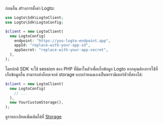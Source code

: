 
ก่อนอื่น สร้างการตั้งค่า Logto:

```php title="index.php"
use Logto\Sdk\LogtoClient;
use Logto\Sdk\LogtoConfig;

$client = new LogtoClient(
  new LogtoConfig(
    endpoint: "https://you-logto-endpoint.app",
    appId: "replace-with-your-app-id",
    appSecret: "replace-with-your-app-secret",
  ),
);
```

<GetAppSecret />

โดยปกติ SDK จะใช้ session ของ PHP ที่มีมาในตัวเพื่อเก็บข้อมูล Logto หากคุณต้องการใช้ที่เก็บข้อมูลอื่น สามารถส่งอ็อบเจกต์ storage แบบกำหนดเองเป็นพารามิเตอร์ตัวที่สองได้:

```php title="index.php"
$client = new LogtoClient(
  new LogtoConfig(
    // ...
  ),
  new YourCustomStorage(),
);
```

ดูรายละเอียดเพิ่มเติมได้ที่ [Storage](https://github.com/logto-io/php/blob/master/docs/api/classes/Logto/Sdk/Storage/Storage.md)
